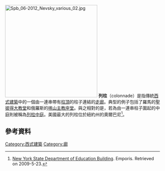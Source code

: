 [[File:Spb_06-2012_Nevsky_various_02.jpg|300px]]
'''列柱'''（colonnade）是指傳統[[西式建築|西式建築]]中的一個由一連串帶有[[柱頂|柱頂]]的柱子連結的[[走廊|走廊]]。典型的例子包括了羅馬的[[聖彼得大教堂|聖彼得大教堂]]和俄羅斯的[[喀山主教座堂_(聖彼得堡)|喀山主教座堂]]。與之相對的是，若為由一連串柱子圍起的中庭則被稱為[[列柱中庭|列柱中庭]]。美國最大的列柱位於紐約州的奧爾巴尼<ref>[http://www.emporis.com/en/wm/bu/?id=newyorkstatedepartmentofeducationbuilding-albany-ny-usa New York State Department of Education Building]. Emporis. Retrieved on 2009-5-23.</ref>。
==參考資料==
{{commonscat|Colonnades}}
{{reflist}}
[[Category:西式建築|Category:西式建築]]
[[Category:廊|Category:廊]]